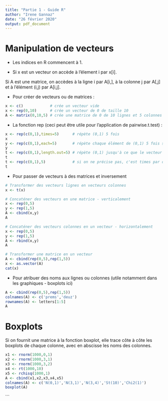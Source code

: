 ```yaml
---
title: "Partie 1 - Guide R"
author: "Irene Gannaz"
date: "26 février 2020"
output: pdf_document
---
```


# Manipulation de vecteurs

* Les indices en R commencent à 1.

* Si x est un vecteur on accède à l'élement i par x[i].

 Si A est une matrice, on accèdes à la ligne i par A[i,], à la colonne j par A[,j] et à l'élément (i,j) par A[i,j].

* Pour créer de vecteurs ou de matrices :
```r
x <- c()            # crée un vecteur vide
x <- rep(0,10)      # crée un vecteur de 0 de taille 10
A <- matrix(0,10,5) # crée une matrice de 0 de 10 lignes et 5 colonnes
```
 
 * La fonction rep (ceci peut être utile pour l'application de pairwise.t.test) :
 
```r
x <- rep(c(0,1),times=5)      # répète (0,1) 5 fois
x
y <- rep(c(0,1),each=5)       # répète chaque élément de (0,1) 5 fois successivement
y
t <- rep(c(0,1),length.out=5) # répète (0,1) jusqu'à ce que le vecteur soit de taille 5
t
t <- rep(c(0,1),5)            # si on ne précise pas, c'est times par défaut
t
```

 * Pour passer de vecteurs à des matrices et inversement 
```r
# Transformer des vecteurs lignes en vecteurs colonnes
x <- t(x)
```
```r
# Concaténer des vecteurs en une matrice - verticalement
x <- rep(0,5)
y <- rep(1,5)
A <- cbind(x,y)
A
```
```r
# Concaténer des vecteurs colonnes en un vecteur - horizontalement
x <- rep(0,5)
y <- rep(1,5)
A <- rbind(x,y)
A
```

```r
# Transformer une matrice en un vecteur
A <- cbind(rep(0,5),rep(1,5))
x <- as.vector(A)
cat(x)
```

 * Pour atribuer des noms aux lignes ou colonnes (utile notamment dans les graphiques - boxplots ici)

```r
A <- cbind(rep(0,5),rep(1,5))
colnames(A) <- c('prems','deuz')
rownames(A) <- letters[1:5]
A
```


# Boxplots

Si on fournit une matrice à la fonction boxplot, elle trace côte à côte les boxplots de chaque colonne, avec en abscisse les noms des colonnes.

```r
x1 <- rnorm(1000,0,1)
x2 <- rnorm(1000,3,1)
x3 <- rnorm(1000,3,2)
x4 <- rt(1000,10)
x5 <- rchisq(1000,1)
A <- cbind(x1,x2,x3,x4,x5)
colnames(A) <- c('N(0,1)','N(3,1)','N(3,4)','St(10)','Chi2(1)')
boxplot(A)
````
```
